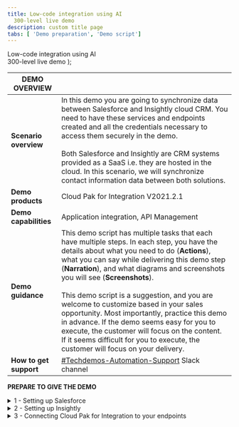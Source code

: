 ```yaml
---
title: Low-code integration using AI
  300-level live demo
description: custom title page
tabs: [ 'Demo preparation', 'Demo script']
---
```


  <span>
    Low-code integration using AI <br /> 300-level live demo
  </span>
);

<span id="top"></span>

| DEMO OVERVIEW |                          |
| --------------------------------------- | ------------------------------------- |
| **Scenario overview** | In this demo you are going to synchronize data  between Salesforce and Insightly cloud CRM. You need to have these services and endpoints created and all the credentials necessary to access them securely in the demo. <br/><br/> Both Salesforce and Insightly are CRM systems provided as a SaaS i.e. they are hosted in the cloud. In this scenario, we will synchronize contact information data between both solutions.  |
| **Demo products** | Cloud Pak for Integration V2021.2.1 |
| **Demo capabilities** | Application integration, API Management |
| **Demo guidance** | This demo script has multiple tasks that each have multiple steps. In each step, you have the details about what you need to do (**Actions**), what you can say while delivering this demo step (**Narration**), and what diagrams and screenshots you will see (**Screenshots**).<br/><br/>This demo script is a suggestion, and you are welcome to customize based in your sales opportunity. Most importantly, practice this demo in advance. If the demo seems easy for you to execute, the customer will focus on the content. If it seems difficult for you to execute, the customer will focus on your delivery. |
| **How to get support** | <a href="https://ibm.enterprise.slack.com/app_redirect?channel=techdemos-automation-support" target="_blank" rel="noreferrer">#Techdemos-Automation-Support</a> Slack channel |

**PREPARE TO GIVE THE DEMO**

<details>

<summary>1 - Setting up Salesforce</summary>
<br/>

Now, let’s set up Salesforce. You will need a developer account to use for testing – if you already have a Salesforce developer account, you can use that – if not, you can sign up for a free developer account now.

<br/>

1. Go to (https://developer.salesforce.com) and click on Sign up.

<br/>

![salesforce-dev-signup](./images/salesforce-dev-signup.png)

<br/>

2. As soon as you have your account, **log in** with your dev admin account.

<br/>

![salesforce-dev-home](./images/salesforce-dev-home.png)

<br/>

3. To get your Salesforce integration URL, click on your **user profile**. The URL text below your Account Name is your login URL. **Copy/paste** it somewhere for later use in this demo.

<br/>

![salesforce-url](./images/salesforce-url.png)

<br/>

4. Next, you need to retrieve a Security Token. For this, click on your **user profile** and select the **Settings** option in the profile panel.

<br/>

![salesforce-settings.png](./images/salesforce-settings.png)

<br/>

5. Under Settings, find and click the **Reset Security Token** option. Then click on **Reset Security Token Button** and it will send the newly generated security token to your email.

<br/>

![salesforce-reset-token](./images/salesforce-reset-token.png)

<br/>

6. Next, you will retrieve the Client ID and Secret. Click the **setup cogwheel** at the top right.

<br/>

![salesforce-setup](./images/salesforce-setup.png)

<br/>

7. On the left navigator, go to **PLATFORM TOOLS > Apps > App Manager**.

<br/>

![salesforce-appmanager](./images/salesforce-appmanager.png)

<br/>

8. Now click on **New Connected App** button.

<br/>

![salesforce-newconnectedapp](./images/salesforce-newconnectedapp.png)

<br/>

9. Enter **App Connect** as Connect App Name. Enter your **admin email** as Contact Email.  Mark the **Enable OAuth Settings** and also mark the **Enable for Device Flow**. Now select the **Access and manage your data (api)** as a Selected OAuth Scopes. And then click on **Save**.

<br/>

![salesforce-connect-app](./images/salesforce-connect-app.png)

<br/>

10. It may take several minutes for the newly created Connected App to be registered. Once registered go back to **Apps > Connected Apps > Manage Connected Apps**. Here you can copy the **Consumer Key** and **Secret**.

<br/>

![salesforce-credentials](./images/salesforce-credentials.png)

<br/>
Great, your Salesforce Dev account is ready, next let's configure the Insightly account.

<br/>

**[Go to top](#top)**

</details>

<details>

<summary>2 - Setting up Insightly</summary>
<br/>


Now, let’s set up Insightly. Insightly is a cloud-based customer relationship management (CRM) and project management solution for managing leads, contacts, organizations, and opportunities, and automating your workflow.

<br/>

Let's create a Trial account (15 days). Don't worry about this time limitation, after the trial period, you can migrate your trial account to be a free account, with limited users. 

<br/>

1. Go to (https://www.insightly.com/) and click on **TRY CRM FREE**.

<br/>

![prep-insightly-1](./images/prep-insightly-1.png)

<br/>

2. **Complete the form** with your personal data to create an Insightly free account. **Accept the Terms of Service and Privacy Policy** and click **Create My Account**.

<br/>

![prep-insightly-2](./images/prep-insightly-2.png)

<br/>

3. **Confirm** your email address. 

<br/>

![prep-insightly-3](./images/prep-insightly-3.png)

<br/>

![prep-insightly-4](./images/prep-insightly-4.png)

<br/>

4. As soon as you confirm your email by clicking the email link, you should see an initial Insightly screen asking basic information about your company. Add some information here, and click **Let's go!**

<br/>

![prep-insightly-5](./images/prep-insightly-5.png)

<br/>

5. On the Invite your team dialog, just **close** the dialog.

<br/>

![prep-insightly-6](./images/prep-insightly-6.png)

<br/>

6. Great! You have an Insightly account. Now, let's get the API Key, to enable APP connect to authenticate when making API Calls. Click the **profile icon** in Insightly and select **User Settings**.

<br/>

![prep-insightly-7](./images/prep-insightly-7.png)

<br/>

7. Scroll down to the bottom of the page and copy the **API key**, which is a long string of characters.

<br/>

![prep-insightly-8](./images/prep-insightly-8.png)

<br/>

8. To avoid any issues with your Trial expiration date, let's subscribe to a free account. On the top of the page, click **Subscribe Now**.

<br/>

![prep-insightly-9](./images/prep-insightly-9.png)

<br/>

9. On the **Free plan**, click the **Select Plan** button. 

<br/>

![prep-insightly-10](./images/prep-insightly-10.png)

<br/>

10. On the confirmation dialog, click **OK**.

<br/>

![prep-insightly-11](./images/prep-insightly-11.png)


Great, your Insightly account is ready. Now let’s configure Cloud Pak for Integration to the services endpoints!

<br/>

**[Go to top](#top)**

</details>

<details>

<summary>3 - Connecting Cloud Pak for Integration to your endpoints</summary>
<br/>

Now, let’s configure our Services Endpoints in Cloud Pak for Integration. Let’s do it!

<br/>

1. Open your **Cloud Pak for Integration Home page**. In the Integrations area, click on **ace-designer-demo**.

<br/>

![endpoint-home](./images/endpoint-home.png)

<br/>

2. Open the Catalog.

<br/>

![endpoint-catalog](./images/endpoint-catalog.png)

<br/>

3. Here you can see a list of the available connectors.

<br/>

![endpoint-connectors](./images/endpoint-connectors.png)

<br/>

4. Search for **Salesforce** and click **Connect**.

<br/>

![endpoint-salesforce-connect](./images/endpoint-salesforce-connect.png)

<br/>

5. Here you need to enter your Salesforce credentials. Insert the login URL into the connector account form as shown below. **IMPORTANT**: You **MUST** enter the **‘https://’** part as well – it won’t work if you just copy/paste from the Salesforce screen.

<br/>

![endpoint-salesforce-login-details](./images/endpoint-salesforce-login-details.png)

<br/>

6. To populate the Password field on the connector account screen you will need to concatenate the Password used to log into the Salesforce account with the Security Token received via email. For example if you Salesforce password is ‘myGreatPassword’ and your Salesforce security token is ‘2325jsdhew4312hs534dh’ then you should enter ‘myGreatPassword2325jsdhew4312hs534dh’ in the password field.

<br/>

![endpoint-salesforce-login-details2](./images/endpoint-salesforce-login-details2.png)

<br/>

7. Use Salesforce’s Consumer Key and Secret as **Client ID** and **Client Secret** respectively as needed in the connector account UI as follows and click **Connect**.

<br/>

![endpoint-salesforce-login-details3](./images/endpoint-salesforce-login-details3.png)

<br/>

8. Now search for **Insightly** and click **Connect**.

<br/>

![prep-insightly-12e](./images/prep-insightly-12.png)

<br/>

9. Paste your API Key (1) and in API Version keep v3.1 (2). Then click Connect (3). 

<br/>

![prep-insightly-13](./images/prep-insightly-13.png)

<br/>

10. Great! Your environment is ready to demo!

<br/>

![prep-insightly-14](./images/prep-insightly-14.png)

<br/>

**[Go to top](#top)**

</details>
